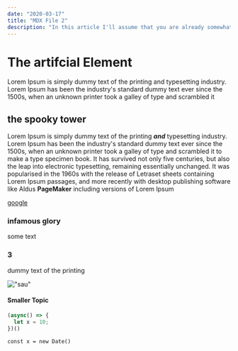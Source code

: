 ```yaml
---
date: "2020-03-17"
title: "MDX File 2"
description: "In this article I'll assume that you are already somewhat familiar"
---
```


# The artifcial Element

Lorem Ipsum is simply dummy text of the printing and typesetting industry. Lorem Ipsum has been the industry's standard dummy text ever since the 1500s, when an unknown printer took a galley of type and scrambled it

## the spooky tower

Lorem Ipsum is simply dummy text of the printing **_and_** typesetting industry. Lorem Ipsum has been the industry's standard dummy text ever since the 1500s, when an unknown printer took a galley of type and scrambled it to make a type specimen book. It has survived not only five centuries, but also the leap into electronic typesetting, remaining essentially unchanged. It was popularised in the 1960s with the release of Letraset sheets containing Lorem Ipsum passages, and more recently with desktop publishing software like Aldus **PageMaker** including versions of Lorem Ipsum

[google](http://google.com)

### infamous glory

some text

### 3

dummy text of the printing

!["sau"](http://localhost/wp2020/wp-content/uploads/2020/02/lisi_linhard.jpeg)

#### Smaller Topic

```javascript
(async() => {
  let x = 10;
})()
```

`const x = new Date()`